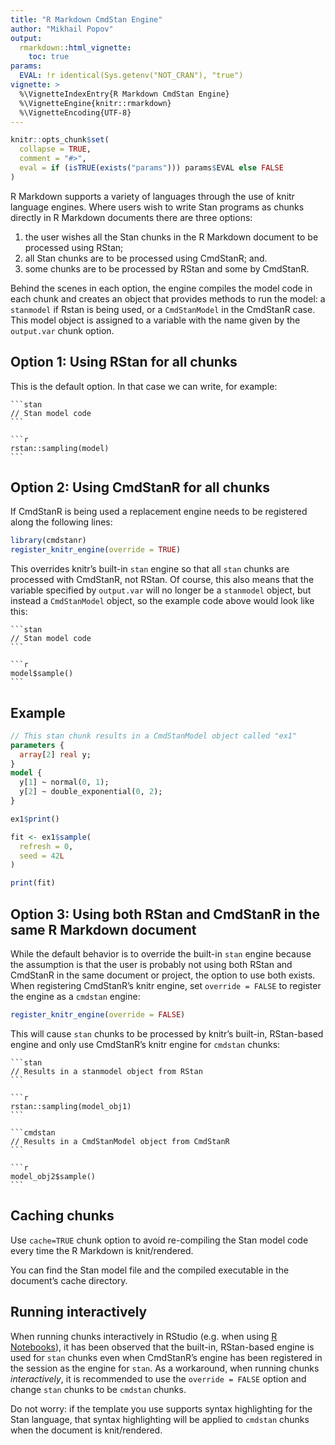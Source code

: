 ```yaml
---
title: "R Markdown CmdStan Engine"
author: "Mikhail Popov"
output:
  rmarkdown::html_vignette:
    toc: true
params:
  EVAL: !r identical(Sys.getenv("NOT_CRAN"), "true")
vignette: >
  %\VignetteIndexEntry{R Markdown CmdStan Engine}
  %\VignetteEngine{knitr::rmarkdown}
  %\VignetteEncoding{UTF-8}
---
```


```r
knitr::opts_chunk$set(
  collapse = TRUE,
  comment = "#>",
  eval = if (isTRUE(exists("params"))) params$EVAL else FALSE
)
```

R Markdown supports a variety of languages through the use of knitr language
engines. Where users wish to write Stan programs as chunks directly in R Markdown documents there are three options: 

1. the user wishes all the Stan chunks in the R Markdown document to be processed using RStan;    
2. all Stan chunks are to be processed using CmdStanR; and.   
3. some chunks are to be processed by RStan and some by CmdStanR. 

Behind the scenes in each option, the engine compiles the model code in each
chunk and creates an object that provides methods to run the model: a
`stanmodel` if Rstan is being used, or a `CmdStanModel` in the CmdStanR case.
This model object is assigned to a variable with the name given by the
`output.var` chunk option.

## Option 1: Using RStan for all chunks

This is the default option. In that case we can write, for example:

````verbatim
```stan
// Stan model code
```

```r
rstan::sampling(model)
```
````

## Option 2: Using CmdStanR for all chunks

If CmdStanR is being used a replacement engine needs to be registered along the following lines:

```r
library(cmdstanr)
register_knitr_engine(override = TRUE)
```

This overrides knitr's built-in `stan` engine so that all `stan`
chunks are processed with CmdStanR, not RStan. Of course, this also means that
the variable specified by `output.var` will no longer be a `stanmodel` object,
but instead a `CmdStanModel` object, so the example code above would look like this:

````verbatim
```stan
// Stan model code
```

```r
model$sample()
```
````

## Example

```stan
// This stan chunk results in a CmdStanModel object called "ex1"
parameters {
  array[2] real y;
}
model {
  y[1] ~ normal(0, 1);
  y[2] ~ double_exponential(0, 2);
}
```

```r
ex1$print()
```

```r
fit <- ex1$sample(
  refresh = 0,
  seed = 42L
)

print(fit)
```


## Option 3: Using both RStan and CmdStanR in the same R Markdown document

While the default behavior is to override the built-in `stan` engine because the
assumption is that the user is probably not using both RStan and CmdStanR in the
same document or project, the option to use both exists. When registering
CmdStanR's knitr engine, set `override = FALSE` to register the engine as a
`cmdstan` engine:

```r
register_knitr_engine(override = FALSE)
```

This will cause `stan` chunks to be processed by knitr's built-in, RStan-based
engine and only use CmdStanR's knitr engine for `cmdstan` chunks:

````verbatim
```stan
// Results in a stanmodel object from RStan
```

```r
rstan::sampling(model_obj1)
```

```cmdstan
// Results in a CmdStanModel object from CmdStanR
```

```r
model_obj2$sample()
```
````


## Caching chunks

Use `cache=TRUE` chunk option to avoid re-compiling the Stan model code every
time the R Markdown is knit/rendered.

You can find the Stan model file and the compiled executable in the document's
cache directory.
 


## Running interactively

When running chunks interactively in RStudio (e.g. when using
[R Notebooks](https://bookdown.org/yihui/rmarkdown/notebook.html)), it has been
observed that the built-in, RStan-based engine is used for `stan` chunks even
when CmdStanR's engine has been registered in the session as the engine for
`stan`. As a workaround, when running chunks *interactively*, it is recommended
to use the `override = FALSE` option and change `stan` chunks to be `cmdstan`
chunks.

Do not worry: if the template you use supports syntax highlighting for the Stan
language, that syntax highlighting will be applied to `cmdstan` chunks when the
document is knit/rendered.
